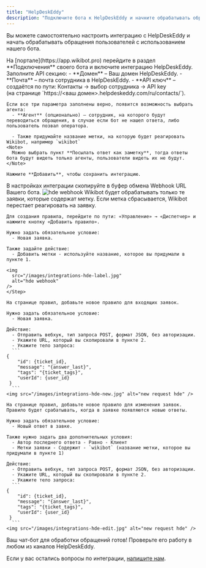```yaml
---
title: "HelpDeskEddy"
description: "Подключите бота к HelpDeskEddy и начните обрабатывать обращения пользователей"
---
```


Вы можете самостоятельно настроить интеграцию с HelpDeskEddy и начать обрабатывать обращения пользователей с использованием нашего бота.

<Steps>
   <Step title="Настройте интеграцию">
    На [портале](https://app.wikibot.pro) перейдите в раздел **Подключения** своего бота и включите интеграцию HelpDeskEddy.
    Заполните API секцию:
      - **Домен** – Ваш домен HelpDeskEddy.
      - **Почта** – почта сотрудника в HelpDeskEddy.
      - **API ключ** – создаётся по пути: Контакты → выбор сотрудника → API key 
      <br/>(на странице `https://<ваш домен>.helpdeskeddy.com/ru/contacts/`).

    Если все три параметра заполнены верно, появится возможность выбрать агента:
      - **Агент** (опционально) – сотрудник, на которого будут переводиться обращения, в случае если бот не нашел ответа, либо пользователь позвал оператора.

      - Также придумайте название метки, на которую будет реагировать Wikibot, например `wikibot`
    <Note>
      Можно выбрать пункт **Посылать ответ как заметку**, тогда ответы бота будут видеть только агенты, пользователи видеть их не будут.
    </Note>

    Нажмите **Добавить**, чтобы сохранить интеграцию.

  </Step>
  <Step title="Скопируйте Webhook">
    В настройках интеграции скопируйте в буфер обмена Webhook URL Вашего бота.    
    <img
      src="/images/integrations-hde-webhook.jpg"
      alt="hde webhook"
    />
  </Step>
   <Step title="Настройте правило для добавления метки Wikibot">
    Wikibot будет обрабатывать только те заявки, которые содержат метку. Если метка сбрасывается, Wikibot перестает реагировать на заявку.

    Для создания правила, перейдите по пути: «Управление» → «Диспетчер» и нажмите кнопку «Добавить правило».

    Нужно задать обязательное условие:
      - Новая заявка.

    Также задайте действие:
      - Добавить метки - используйте название, которое вы придумали в пункте 1.

    <img
      src="/images/integrations-hde-label.jpg"
      alt="hde webhook"
    />
    </Step> 

  <Step title="Настройте правило для новых заявок">

    На странице правил, добавьте новое правило для входящих заявок.

    Нужно задать обязательное условие:
      - Новая заявка.

    Действие:
      - Отправить вебхук, тип запроса POST, формат JSON, без авторизации.
      - Укажите URL, который вы скопировали в пункте 2.
      - Укажите тело запроса:
      ```
    {
        "id": {ticket_id},
        "message": "{answer_last}",
        "tags": "{ticket_tags}",
        "userId": {user_id}
     }
      ```
    <img src="/images/integrations-hde-new.jpg" alt="new request hde" />
    
  </Step>
   <Step title="Настройте правило на изменение заявки">

    На странице правил, добавьте новое правило для изменения заявок. Правило будет срабатывать, когда в заявке появляются новые ответы.

    Нужно задать обязательное условие:
      - Новый ответ в завке.
    
    Также нужно задать два дополнительных условия:
      - Автор последнего ответа - Равно - Клиент
      - Метки заявки - Содержит - `wikibot` (название метки, которое вы придумали в пункте 1)

    Действие:
      - Отправить вебхук, тип запроса POST, формат JSON, без авторизации.
      - Укажите URL, который вы скопировали в пункте 2.
      - Укажите тело запроса:
      ```
    {
        "id": {ticket_id},
        "message": "{answer_last}",
        "tags": "{ticket_tags}",
        "userId": {user_id}
     }
      ```
    <img src="/images/integrations-hde-edit.jpg" alt="new request hde" />
  </Step>
 
  <Step title="Проверьте работу бота">
    Ваш чат-бот для обработки обращений готов! Проверьте его работу в любом из каналов HelpDeskEddy.
  </Step>
</Steps>

Если у вас остались вопросы по интеграции, [напишите нам](https://t.me/use_wikibot).
